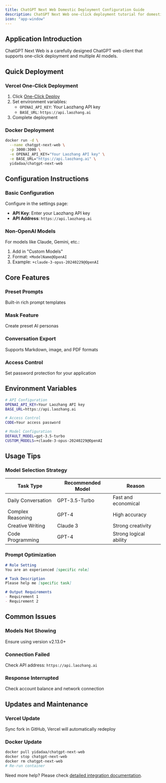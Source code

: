```yaml
---
title: ChatGPT Next Web Domestic Deployment Configuration Guide
description: ChatGPT Next Web one-click deployment tutorial for domestic use, supporting direct access to ChatGPT in China without VPN
icon: "app-window"
---
```


## Application Introduction

ChatGPT Next Web is a carefully designed ChatGPT web client that supports one-click deployment and multiple AI models.

## Quick Deployment

### Vercel One-Click Deployment

1. Click [One-Click Deploy](https://vercel.com/new/clone?repository-url=https://github.com/Yidadaa/ChatGPT-Next-Web)
2. Set environment variables:
   - `OPENAI_API_KEY`: Your Laozhang API key
   - `BASE_URL`: `https://api.laozhang.ai`
3. Complete deployment

### Docker Deployment

```bash
docker run -d \
  --name chatgpt-next-web \
  -p 3000:3000 \
  -e OPENAI_API_KEY="Your Laozhang API key" \
  -e BASE_URL="https://api.laozhang.ai" \
  yidadaa/chatgpt-next-web
```

## Configuration Instructions

### Basic Configuration

Configure in the settings page:
- **API Key**: Enter your Laozhang API key
- **API Address**: `https://api.laozhang.ai`

### Non-OpenAI Models

For models like Claude, Gemini, etc.:
1. Add in "Custom Models"
2. Format: `+ModelName@OpenAI`
3. Example: `+claude-3-opus-20240229@OpenAI`

## Core Features

### Preset Prompts
Built-in rich prompt templates

### Mask Feature
Create preset AI personas

### Conversation Export
Supports Markdown, image, and PDF formats

### Access Control
Set password protection for your application

## Environment Variables

```bash
# API Configuration
OPENAI_API_KEY=Your Laozhang API key
BASE_URL=https://api.laozhang.ai

# Access Control
CODE=Your access password

# Model Configuration
DEFAULT_MODEL=gpt-3.5-turbo
CUSTOM_MODELS=+claude-3-opus-20240229@OpenAI
```

## Usage Tips

### Model Selection Strategy

| Task Type | Recommended Model | Reason |
|---------|---------|------|
| Daily Conversation | GPT-3.5-Turbo | Fast and economical |
| Complex Reasoning | GPT-4 | High accuracy |
| Creative Writing | Claude 3 | Strong creativity |
| Code Programming | GPT-4 | Strong logical ability |

### Prompt Optimization

```markdown
# Role Setting
You are an experienced [specific role]

# Task Description
Please help me [specific task]

# Output Requirements
- Requirement 1
- Requirement 2
```

## Common Issues

### Models Not Showing
Ensure using version v2.13.0+

### Connection Failed
Check API address: `https://api.laozhang.ai`

### Response Interrupted
Check account balance and network connection

## Updates and Maintenance

### Vercel Update
Sync fork in GitHub, Vercel will automatically redeploy

### Docker Update
```bash
docker pull yidadaa/chatgpt-next-web
docker stop chatgpt-next-web
docker rm chatgpt-next-web
# Re-run container
```

Need more help? Please check [detailed integration documentation](/api-reference/integrations/chatgpt-next-web).

